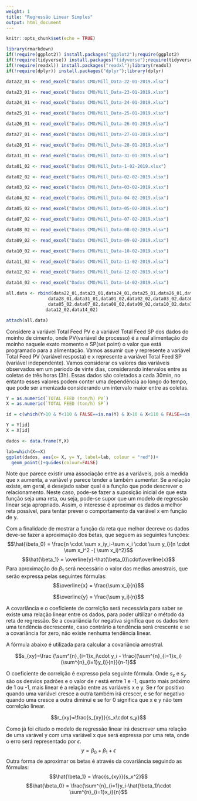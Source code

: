 ```yaml
---
weight: 1
title: "Regressão Linear Simples"
output: html_document
---
```


```r
knitr::opts_chunk$set(echo = TRUE)
```

```r
library(rmarkdown)
if(!require(ggplot2)) install.packages("ggplot2");require(ggplot2) 
if(!require(tidyverse)) install.packages("tidyverse");require(tidyverse) 
if(!require(readxl)) install.packages("readxl");library(readxl)
if(!require(dplyr)) install.packages("dplyr");library(dplyr)
```




```r
data22_01 <- read_excel("Dados CMO/Mill_Data-22-01-2019.xlsx")

data23_01 <- read_excel("Dados CMO/Mill_Data-23-01-2019.xlsx")

data24_01 <- read_excel("Dados CMO/Mill_Data-24-01-2019.xlsx")

data25_01 <- read_excel("Dados CMO/Mill_Data-25-01-2019.xlsx")

data26_01 <- read_excel("Dados CMO/Mill_Data-26-01-2019.xlsx")

data27_01 <- read_excel("Dados CMO/Mill_Data-27-01-2019.xlsx")

data28_01 <- read_excel("Dados CMO/Mill_Data-28-01-2019.xlsx")

data31_01 <- read_excel("Dados CMO/Mill_Data-31-01-2019.xlsx")

data01_02 <- read_excel("Dados CMO/Mill_Data-1-02-2019.xlsx")

data02_02 <- read_excel("Dados CMO/Mill_Data-02-02-2019.xlsx")

data03_02 <- read_excel("Dados CMO/Mill_Data-03-02-2019.xlsx")

data04_02 <- read_excel("Dados CMO/Mill_Data-04-02-2019.xlsx")

data05_02 <- read_excel("Dados CMO/Mill_Data-05-02-2019.xlsx")

data07_02 <- read_excel("Dados CMO/Mill_Data-07-02-2019.xlsx")

data08_02 <- read_excel("Dados CMO/Mill_Data-08-02-2019.xlsx")

data09_02 <- read_excel("Dados CMO/Mill_Data-09-02-2019.xlsx")

data10_02 <- read_excel("Dados CMO/Mill_Data-10-02-2019.xlsx")

data11_02 <- read_excel("Dados CMO/Mill_Data-11-02-2019.xlsx")

data12_02 <- read_excel("Dados CMO/Mill_Data-12-02-2019.xlsx")

data14_02 <- read_excel("Dados CMO/Mill_Data-14-02-2019.xlsx")
```


```r
all.data <- rbind(data22_01,data23_01,data24_01,data25_01,data26_01,data27_01,
                data28_01,data31_01,data01_02,data02_02,data03_02,data04_02,
                data05_02,data07_02,data08_02,data09_02,data10_02,data11_02,
               data12_02,data14_02)

attach(all.data)

```


Considere a variável Total Feed PV e a variável Total Feed SP dos dados do moinho de cimento, onde PV(variável de processo) é a real alimentação do moinho naquele exato momento e SP(set point) o valor que está programado para a alimentação. Vamos assumir que y represente a variável Total Feed PV (variável resposta) e x represente a variável Total Feed SP (variável independente). Vamos considerar os valores das variáveis observados em um período de vinte dias, considerando intervalos entre as coletas de três horas (3h). Essas dados são coletados a cada 30min, no entanto esses valores podem conter uma dependência ao longo do tempo, que pode ser amenizada considerando um intervalo maior entre as coletas.


```r
Y = as.numeric(`TOTAL FEED (ton/h) PV`)
X = as.numeric(`TOTAL FEED (ton/h) SP`)

id = c(which(Y>10 & Y<110 & FALSE==is.na(Y) & X>10 & X<110 & FALSE==is.na(X)))

Y = Y[id]
X = X[id]

dados <- data.frame(Y,X)

```


```r
lab=which(X==X)
ggplot(dados, aes(x= X, y= Y, label=lab, colour = "red"))+
  geom_point()+guides(colour=FALSE)
```


Note que parece existir uma associação entre as a variáveis, pois a medida que x aumenta, a variável y parece tender a também aumentar. Se a relação existe, em geral, é desejado saber qual é a função que pode descrever o relacionamento. Neste caso, pode-se fazer a suposição inicial de que esta função seja uma reta, ou seja, pode-se supor que um modelo de regressão linear seja apropriado. Assim, o interesse é aproximar os dados a melhor reta possível, para tentar prever o comportamento da variável x em função de y.

Com a finalidade de mostrar a função da reta que melhor decreve os dados deve-se fazer a aproximação dos betas, que seguem as seguintes funções:
$$\hat{\beta_0} = \frac{n \cdot \sum x_iy_i-\sum x_i \cdot \sum y_i}{n \cdot \sum x_i^2 -( \sum x_i)^2}$$
$$\hat{\beta_1} = \overline{y}-\hat{\beta_0}\cdot\overline{x}$$
Para aproximação do $\beta_1$ será necessário o valor das medias amostrais, que serão expressa pelas seguintes fórmulas:
  $$\overline{x} = \frac{\sum x_i}{n}$$
 
 $$\overline{y} = \frac{\sum y_i}{n}$$

A covariância e o coeficiente de correlção será necessária para saber se existe uma relação linear entre os dados, para poder ultilizar o método da reta de regressão. Se a covariância for negativa significa que os dados tem uma tendência decrescente, caso contrário a tendência será crescente e se a covariância for zero, não existe nenhuma tendência linear.

A fórmula abaixo é utilizada para calcular a covariância amostral.

$$s_{xy}=\frac {\sum^{n}_{i=1}x_i\cdot y_i - \frac{(\sum^{n}_{i=1}x_i)(\sum^{n}_{i=1}y_i)}{n}}{n-1}$$

O coeficiente de correlção é expresso pela seguinte fórmula. Onde $s_x$ e $s_y$ são os desvios padrões e o valor de $r$ está entre 1 e -1, quanto mais próximo de 1 ou -1, mais linear é a relação entre as variáveis x e y. Se $r$ for positivo quando uma variável cresce a outra também irá crescer, e se for negativo quando uma cresce a outra diminui e se for 0 significa que x e y não tem correlção linear.

$$r_{xy}=\frac{s_{xy}}{s_x\cdot s_y}$$

Como já foi citado o modelo de regressão linear irá descrever uma relação de uma varável y com uma variável x que será expressa por uma reta, onde o erro será representado por $\epsilon$. 
$$y = \beta_0 + \beta_1 + \epsilon$$
Outra forma de aproximar os betas é através da covariância seguindo as fórmulas:
 $$\hat{\beta_1} = \frac{s_{xy}}{s_x^2}$$
$$\hat{\beta_0} = \frac{\sum^{n}_{i=1}y_i-\hat{\beta_1}\cdot \sum^{n}_{i=1}x_i}{n}$$